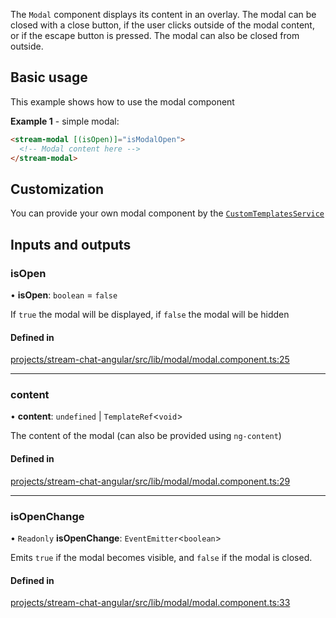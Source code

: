 The `Modal` component displays its content in an overlay. The modal can be closed with a close button, if the user clicks outside of the modal content, or if the escape button is pressed. The modal can also be closed from outside.

## Basic usage

This example shows how to use the modal component

**Example 1** - simple modal:

```html
<stream-modal [(isOpen)]="isModalOpen">
  <!-- Modal content here -->
</stream-modal>
```

## Customization

You can provide your own modal component by the [`CustomTemplatesService`](../services/CustomTemplatesService.mdx)

[//]: # "Start of generated content"
## Inputs and outputs 


### isOpen

• **isOpen**: `boolean` = `false`

If `true` the modal will be displayed, if `false` the modal will be hidden

#### Defined in

[projects/stream-chat-angular/src/lib/modal/modal.component.ts:25](https://github.com/GetStream/stream-chat-angular/blob/bf06cba5c120880f99d256c434233acc42972df0/projects/stream-chat-angular/src/lib/modal/modal.component.ts#L25)

___

### content

• **content**: `undefined` \| `TemplateRef`\<`void`\>

The content of the modal  (can also be provided using `ng-content`)

#### Defined in

[projects/stream-chat-angular/src/lib/modal/modal.component.ts:29](https://github.com/GetStream/stream-chat-angular/blob/bf06cba5c120880f99d256c434233acc42972df0/projects/stream-chat-angular/src/lib/modal/modal.component.ts#L29)

___

### isOpenChange

• `Readonly` **isOpenChange**: `EventEmitter`\<`boolean`\>

Emits `true` if the modal becomes visible, and `false` if the modal is closed.

#### Defined in

[projects/stream-chat-angular/src/lib/modal/modal.component.ts:33](https://github.com/GetStream/stream-chat-angular/blob/bf06cba5c120880f99d256c434233acc42972df0/projects/stream-chat-angular/src/lib/modal/modal.component.ts#L33)

[//]: # "End of generated content"
